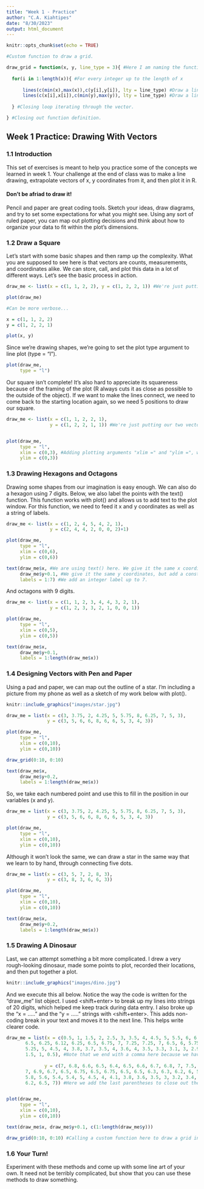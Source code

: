 ```yaml
---
title: "Week 1 - Practice"
author: "C.A. Kiahtipes"
date: "8/30/2023"
output: html_document
---
```


```r
knitr::opts_chunk$set(echo = TRUE)

#Custom function to draw a grid.

draw_grid = function(x, y, line_type = 3){ #Here I am naming the function and setting its arguments, R sees "draw_grid" and looks for input (x, y).
  
  for(i in 1:length(x)){ #For every integer up to the length of x
    
      lines(c(min(x),max(x)),c(y[i],y[i]), lty = line_type) #Draw a line along the x axis
      lines(c(x[i],x[i]),c(min(y),max(y)), lty = line_type) #Draw a line along the y axis
      
  } #Closing loop iterating through the vector.

} #Closing out function definition.

```

## Week 1 Practice: Drawing With Vectors

### 1.1 Introduction

This set of exercises is meant to help you practice some of the concepts we learned in week 1. Your challenge at the end of class was to make a line drawing, extrapolate vectors of x, y coordinates from it, and then plot it in R.

#### Don't be afriad to draw it!

Pencil and paper are great coding tools. Sketch your ideas, draw diagrams, and try to set some expectations for what you might see. Using any sort of ruled paper, you can map out plotting decisions and think about how to organize your data to fit within the plot's dimensions.

### 1.2 Draw a Square

Let's start with some basic shapes and then ramp up the complexity. What you are supposed to see here is that vectors are counts, measurements, and coordinates alike. We can store, call, and plot this data in a lot of different ways. Let's see the basic process in action.

```r

draw_me <- list(x = c(1, 1, 2, 2), y = c(1, 2, 2, 1)) #We're just putting our two vectors into a list here.

plot(draw_me)

#Can be more verbose...

x = c(1, 1, 2, 2)
y = c(1, 2, 2, 1)

plot(x, y)

```

Since we're drawing shapes, we're going to set the plot type argument to line plot (type = "l").

```r

plot(draw_me, 
     type = "l")


```

Our square isn't complete! It's also hard to appreciate its squareness because of the framing of the plot (R always cuts it as close as possible to the outside of the object). If we want to make the lines connect, we need to come back to the starting location again, so we need 5 positions to draw our square.

```r

draw_me <- list(x = c(1, 1, 2, 2, 1), 
                y = c(1, 2, 2, 1, 1)) #We're just putting our two vectors into a list here.


plot(draw_me, 
     type = "l",
     xlim = c(0,3), #Adding plotting arguments "xlim =" and "ylim =", which allow us to define the plot window.
     ylim = c(0,3))

```

### 1.3 Drawing Hexagons and Octagons

Drawing some shapes from our imagination is easy enough. We can also do a hexagon using 7 digits. Below, we also label the points with the text() function. This function works with plot() and allows us to add text to the plot window. For this function, we need to feed it x and y coordinates as well as a string of labels.

```r

draw_me <- list(x = c(1, 2, 4, 5, 4, 2, 1),
                y = c(2, 4, 4, 2, 0, 0, 2)+1)

plot(draw_me,
     type = "l",
     xlim = c(0,6),
     ylim = c(0,6))

text(draw_me$x, #We are using text() here. We give it the same x coordinates as the drawing.
     draw_me$y+0.1, #We give it the same y coordinates, but add a constant so the numbers sit just above the line segments.
     labels = 1:7) #We add an integer label up to 7.

```

And octagons with 9 digits.

```r

draw_me <- list(x = c(1, 1, 2, 3, 4, 4, 3, 2, 1),
                y = c(1, 2, 3, 3, 2, 1, 0, 0, 1))

plot(draw_me,
     type = "l",
     xlim = c(0,5),
     ylim = c(0,5))

text(draw_me$x,
     draw_me$y+0.1,
     labels = 1:length(draw_me$x))

```

### 1.4 Designing Vectors with Pen and Paper

Using a pad and paper, we can map out the outline of a star. I'm including a picture from my phone as well as a sketch of my work below with plot().

```r

knitr::include_graphics("images/star.jpg")

```


```r

draw_me = list(x = c(3, 3.75, 2, 4.25, 5, 5.75, 8, 6.25, 7, 5, 3),
               y = c(3, 5, 6, 6, 8, 6, 6, 5, 3, 4, 3))

plot(draw_me,
     type = "l",
     xlim = c(0,10),
     ylim = c(0,10))

draw_grid(0:10, 0:10)

text(draw_me$x,
     draw_me$y+0.2,
     labels = 1:length(draw_me$x))

```

So, we take each numbered point and use this to fill in the position in our variables (x and y).

```r

draw_me = list(x = c(3, 3.75, 2, 4.25, 5, 5.75, 8, 6.25, 7, 5, 3),
               y = c(3, 5, 6, 6, 8, 6, 6, 5, 3, 4, 3))

plot(draw_me,
     type = "l",
     xlim = c(0,10),
     ylim = c(0,10))


```

Although it won't look the same, we can draw a star in the same way that we learn to by hand, through connecting five dots.

```r

draw_me = list(x = c(3, 5, 7, 2, 8, 3),
               y = c(3, 8, 3, 6, 6, 3))

plot(draw_me,
     type = "l",
     xlim = c(0,10),
     ylim = c(0,10))

text(draw_me$x,
     draw_me$y+0.2,
     labels = 1:length(draw_me$x))

```


### 1.5 Drawing A Dinosaur

Last, we can attempt something a bit more complicated. I drew a very rough-looking dinosaur, made some points to plot, recorded their locations, and then put together a plot.

```r

knitr::include_graphics("images/dino.jpg")

```

And we execute this all below. Notice the way the code is written for the "draw_me" list object. I used <shift+enter> to break up my lines into strings of 20 digits, which helped me keep track during data entry. I also broke up the "x = ....." and the "y = ....." strings with <shift+enter>. This adds non-coding break in your text and moves it to the next line. This helps write clearer code.

```r

draw_me = list(x = c(0.5, 1, 1.5, 2, 2.5, 3, 3.5, 4, 4.5, 5, 5.5, 6, 6.5, 7, 7.5, 7.5, 7.5, 7.25, 7, 6.75, #We open the list() function here...
       6.5, 6.25, 6.12, 6.25, 6.5, 6.75, 7, 7.25, 7.25, 7, 6.5, 6, 5.75, 5.8, 6, 6.4, 6.1, 6.4, 5.8, 5.5,
       5.25, 5, 4.5, 4, 3.8, 3.7, 3.5, 4, 3.6, 4, 3.5, 3.3, 3.1, 3, 2.9, 2.8, 3, 2.8, 2.5, 2,
       1.5, 1, 0.5), #Note that we end with a comma here because we have to enter the y object still...
       
              y = c(7, 6.8, 6.6, 6.5, 6.4, 6.5, 6.6, 6.7, 6.8, 7, 7.5, 8, 8.2, 8.2, 8, 7.5, 7, 6.75, 7, 6.75,
       7, 6.9, 6.7, 6.5, 6.75, 6.5, 6.75, 6.5, 6.5, 6.3, 6.3, 6.2, 6, 5.75, 5.5, 5.5, 5.25, 5, 5.25, 5.5,
       5.8, 5.6, 5.4, 5.4, 5, 4.5, 4, 4.1, 3.8, 3.6, 3.5, 3, 3.2, 3.4, 3.5, 4, 4.5, 5, 5.5, 6,
       6.2, 6.5, 7)) #Here we add the last parentheses to close out the list function call above.


plot(draw_me, 
     type = "l",
     xlim = c(0,10),
     ylim = c(0,10))

text(draw_me$x, draw_me$y+0.1, c(1:length(draw_me$y))) 

draw_grid(0:10, 0:10) #Calling a custom function here to draw a grid in the background.

```

### 1.6 Your Turn!

Experiment with these methods and come up with some line art of your own. It need not be terribly complicated, but show that you can use these methods to draw something.

